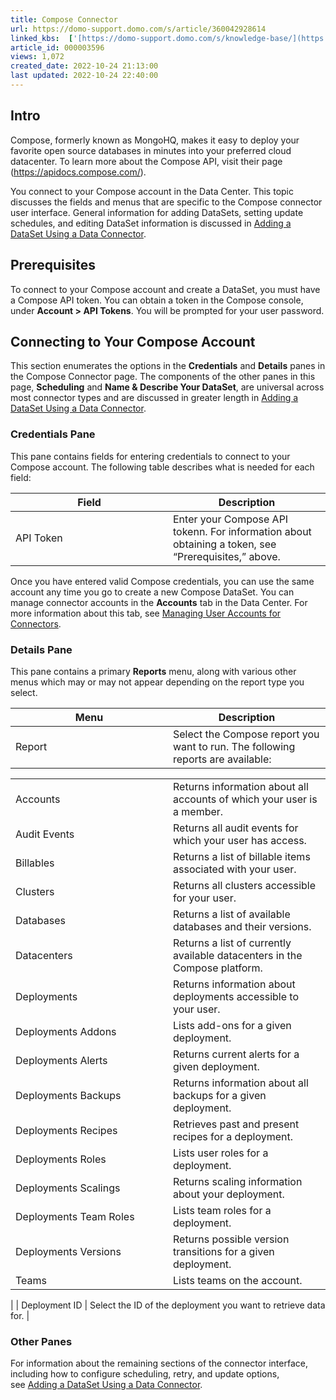 ```yaml
---
title: Compose Connector
url: https://domo-support.domo.com/s/article/360042928614
linked_kbs:  ['[https://domo-support.domo.com/s/knowledge-base/](https://domo-support.domo.com/s/knowledge-base/)', '[https://domo-support.domo.com/s/](https://domo-support.domo.com/s/)', '[https://domo-support.domo.com/s/topic/0TO5w000000ZammGAC](https://domo-support.domo.com/s/topic/0TO5w000000ZammGAC)', '[https://domo-support.domo.com/s/topic/0TO5w000000ZanLGAS](https://domo-support.domo.com/s/topic/0TO5w000000ZanLGAS)', '[https://domo-support.domo.com/s/topic/0TO5w000000ZaoQGAS](https://domo-support.domo.com/s/topic/0TO5w000000ZaoQGAS)', '[https://domo-support.domo.com/s/article/360042926274](https://domo-support.domo.com/s/article/360042926274)', '[https://domo-support.domo.com/s/article/360042926054](https://domo-support.domo.com/s/article/360042926054)', '[https://domo-support.domo.com/s/article/360042928614](https://domo-support.domo.com/s/article/360042928614)', '[https://domo-support.domo.com/s/topic/0TO5w000000ZaoQGAS/api-connectors](https://domo-support.domo.com/s/topic/0TO5w000000ZaoQGAS/api-connectors)', '[https://domo-support.domo.com/s/article/360043429933](https://domo-support.domo.com/s/article/360043429933)', '[https://domo-support.domo.com/s/article/360043429953](https://domo-support.domo.com/s/article/360043429953)', '[https://domo-support.domo.com/s/article/360042925494](https://domo-support.domo.com/s/article/360042925494)', '[https://domo-support.domo.com/s/article/360043429913](https://domo-support.domo.com/s/article/360043429913)', '[https://domo-support.domo.com/s/article/4408174643607](https://domo-support.domo.com/s/article/4408174643607)', '[https://domo-support.domo.com/s/login/](https://domo-support.domo.com/s/login/)']
article_id: 000003596
views: 1,072
created_date: 2022-10-24 21:13:00
last updated: 2022-10-24 22:40:00
---
```




Intro
-----


Compose, formerly known as MongoHQ, makes it easy to deploy your favorite open source databases in minutes into your preferred cloud datacenter. To learn more about the Compose API, visit their page ([https://apidocs.compose.com/](https://apidocs.compose.com/ "https://apidocs.compose.com/")).


You connect to your Compose account in the Data Center. This topic discusses the fields and menus that are specific to the Compose connector user interface. General information for adding DataSets, setting update schedules, and editing DataSet information is discussed in [Adding a DataSet Using a Data Connector](/s/article/360042926274 "Adding a DataSet Using a Data Connector").


Prerequisites
-------------


To connect to your Compose account and create a DataSet, you must have a Compose API token. You can obtain a token in the Compose console, under **Account > API Tokens**. You will be prompted for your user password.


Connecting to Your Compose Account
----------------------------------


This section enumerates the options in the **Credentials** and **Details** panes in the Compose Connector page. The components of the other panes in this page, **Scheduling** and **Name & Describe Your DataSet**, are universal across most connector types and are discussed in greater length in [Adding a DataSet Using a Data Connector](/s/article/360042926274 "Adding a DataSet Using a Data Connector").


### Credentials Pane


This pane contains fields for entering credentials to connect to your Compose account. The following table describes what is needed for each field:  




| Field | Description |
| --- | --- |
| API Token | Enter your Compose API tokenn. For information about obtaining a token, see "Prerequisites," above. |


Once you have entered valid Compose credentials, you can use the same account any time you go to create a new Compose DataSet. You can manage connector accounts in the **Accounts** tab in the Data Center. For more information about this tab, see [Managing User Accounts for Connectors](/s/article/360042926054 "Managing User Accounts for Connectors").


### Details Pane


This pane contains a primary **Reports** menu, along with various other menus which may or may not appear depending on the report type you select.




| Menu | Description |
| --- | --- |
| Report | Select the Compose report you want to run. The following reports are available:

|  |  |
| --- | --- |
| Accounts | Returns information about all accounts of which your user is a member. |
| Audit Events | Returns all audit events for which your user has access. |
| Billables | Returns a list of billable items associated with your user. |
| Clusters | Returns all clusters accessible for your user. |
| Databases | Returns a list of available databases and their versions. |
| Datacenters | Returns a list of currently available datacenters in the Compose platform. |
| Deployments | Returns information about deployments accessible to your user. |
| Deployments Addons | Lists add-ons for a given deployment. |
| Deployments Alerts | Returns current alerts for a given deployment. |
| Deployments Backups | Returns information about all backups for a given deployment. |
| Deployments Recipes | Retrieves past and present recipes for a deployment. |
| Deployments Roles | Lists user roles for a deployment. |
| Deployments Scalings | Returns scaling information about your deployment. |
| Deployments Team Roles | Lists team roles for a deployment. |
| Deployments Versions | Returns possible version transitions for a given deployment. |
| Teams | Lists teams on the account. |

 |
| Deployment ID | Select the ID of the deployment you want to retrieve data for. |


### Other Panes


For information about the remaining sections of the connector interface, including how to configure scheduling, retry, and update options, see [Adding a DataSet Using a Data Connector](/s/article/360042926274 "Adding a DataSet Using a Data Connector").

